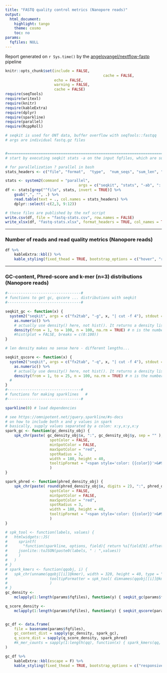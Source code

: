 ```yaml
---
title: "FASTQ quality control metrics (Nanopore reads)"
output:
  html_document:
    highlight: tango
    theme: cosmo
    toc: no
params:
  fqfiles: NULL
---
```


Report generated on `r Sys.time()` by the [angelovangel/nextflow-fastp](https://github.com/angelovangel/nextflow-fastp) pipeline

```r
knitr::opts_chunk$set(include = FALSE, 
											cache = FALSE,
                      echo = FALSE, 
                      warning = FALSE, 
                      cache = FALSE)
require(seqTools)
require(writexl)
require(knitr)
require(kableExtra)
require(dplyr)
require(sparkline)
require(parallel)
require(RcppRoll)
```

```r
# seqkit is used for ONT data, buffer overflow with seqTools::fastqq
# args are individual fastq.gz files


#=======================================================================
# start by executing seqkit stats -a on the input fqfiles, which are supplied as params by the calling script

# for parallelization ? parallel in bash
stats_headers <- c("file", "format",  "type",  "num_seqs", "sum_len", "min_len", "avg_len", "max_len", "Q1", "Q2", "Q3",  "sum_gap", "N50", "Q20_percent", "Q30_percent")

stats <- system2(command = "parallel", 
								 args = c("seqkit", "stats", "-ab", ":::", params$fqfiles), stdout = TRUE)
df <- stats[grep("^file", stats, invert = TRUE)] %>% 
	gsub(",", "", .) %>%
	read.table(text = ., col.names = stats_headers) %>% 
	dplyr::select(-c(2,3, 9:12))

# these files are published by the nxf script
write.csv(df, file = "fastq-stats.csv", row.names = FALSE)
write_xlsx(df, "fastq-stats.xlsx", format_headers = TRUE, col_names = TRUE)

```

***

### Number of reads and read quality metrics (Nanopore reads)

```r
df %>%
	kableExtra::kbl() %>%
	kable_styling(fixed_thead = TRUE, bootstrap_options = c("hover", "responsive"))
```

***

### GC-content, Phred-score and k-mer (n=3) distributions (Nanopore reads)
```r
#---------------------------------#
# functions to get gc, qscore ... distributions with seqkit
#---------------------------------#

seqkit_gc <- function(x) {
  system2("seqkit", args = c("fx2tab", "-g", x, "| cut -f 4"), stdout = TRUE) %>%
    as.numeric() %>%
    # actually use density() here, not hist(). It returns a density list object with x and y, x is fixed from 1 to 100
    density(from = 1, to = 100, n = 100, na.rm = TRUE) # n is the number of equally spaced points at which the density is to be estimated.
    #hist(plot = FALSE, breaks = c(0:100))
}

# len density makes no sense here - different lengths...

seqkit_qscore <- function(x) {
  system2("seqkit", args = c("fx2tab", "-q", x, "| cut -f 4"), stdout = TRUE) %>%
    as.numeric() %>%
    # actually use density() here, not hist(). It returns a density list object with x and y, x is fixed from 1 to 50
    density(from = 1, to = 25, n = 100, na.rm = TRUE) # n is the number of equally spaced points at which the density is to be estimated.
  #
}
#---------------------------------#
# functions for making sparklines	#
#---------------------------------#

sparkline(0) # load dependencies

# see https://omnipotent.net/jquery.sparkline/#s-docs
# on how to include both x and y values in spark
# basically, supply values separated by a colon: x:y,x:y,x:y
spark_gc <- function(gc_density_obj) {
	spk_chr(paste( gc_density_obj$x, ":", gc_density_obj$y, sep = "" ), 
					spotColor = FALSE,
					minSpotColor = FALSE,
					maxSpotColor = "red",
					spotRadius = 3,
					width = 180, height = 40,
					tooltipFormat = "<span style='color: {{color}}'>&#9679;</span> {{prefix}}avg GC% {{x}} {{suffix}}</span>"
					)
}

spark_phred <- function(phred_density_obj) {
	spk_chr(paste( round(phred_density_obj$x, digits = 2), ":", phred_density_obj$y, sep = ""),
					spotColor = FALSE,
					minSpotColor = FALSE,
					maxSpotColor = "red",
					spotRadius = 3,
					width = 180, height = 40,
					tooltipFormat = "<span style='color: {{color}}'>&#9679;</span> {{prefix}}q-score: {{x}} {{suffix}}</span>"
					)
}

# spk_tool <- function(labels, values) {
#   htmlwidgets::JS(
#     sprintf(
# 		"function(sparkline, options, field){ return %s[field[0].offset]; }",
#     jsonlite::toJSON(paste0(labels, " : ",values))
#     )
#   )
# }
# spark_kmers <- function(qqobj, i) {
# 	spk_chr(unname(qqobj[[i]]@kmer), width = 320, height = 40, type = "bar",
# 					tooltipFormatter = spk_tool( dimnames(qqobj[[i]]@kmer)[[1]], qqobj[[i]]@kmer )
# 					)
# }
gc_density <- 
	mclapply(1:length(params$fqfiles), function(y) { seqkit_gc(params$fqfiles[y]) })

q_score_density <- 
	mclapply(1:length(params$fqfiles), function(y) { seqkit_qscore(params$fqfiles[y]) })


gc_df <- data.frame(
	file = basename(params$fqfiles),
	gc_content_dist = sapply(gc_density, spark_gc),
	q_score_dist = sapply(q_score_density, spark_phred)
	#k_mer_counts = sapply(1:length(qq), function(x) { spark_kmers(qq, x) })
)

gc_df %>%
	kableExtra::kbl(escape = F) %>%
	kable_styling(fixed_thead = TRUE, bootstrap_options = c("responsive"))

```


